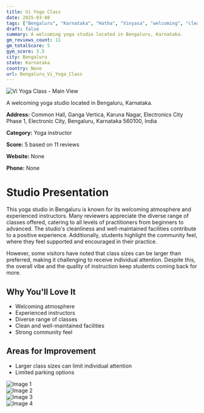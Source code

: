```yaml
---
title: Vi Yoga Class
date: 2025-03-08
tags: ["Bengaluru", "Karnataka", "Hatha", "Vinyasa", "welcoming", "clean", "Bengaluru"]  
draft: false
summary: A welcoming yoga studio located in Bengaluru, Karnataka.
gm_reviews_count: 11
gm_totalScore: 5
gym_score: 3.5
city: Bengaluru
state: Karnataka
country: None
url: Bengaluru_Vi_Yoga_Class
---
```


<div className="aspect-[16/9] relative my-8">
  <img 
    src="https://lh5.googleusercontent.com/p/AF1QipOEJUfcXK9KwCR1t7TmSge98KYx3P7y2itcQKam=w1920-h1080-k-no"
    alt="Vi Yoga Class - Main View"
    className="object-cover absolute inset-0 w-full h-full rounded-lg"
  />
</div>

A welcoming yoga studio located in Bengaluru, Karnataka.

**Address:** Common Hall, Ganga Vertica, Karuna Nagar, Electronics City Phase 1, Electronic City, Bengaluru, Karnataka 560100, India

**Category:** Yoga instructor

**Score:** 5 based on 11 reviews

**Website:** None

**Phone:** None

# Studio Presentation

This yoga studio in Bengaluru is known for its welcoming atmosphere and experienced instructors. Many reviewers appreciate the diverse range of classes offered, catering to all levels of practitioners from beginners to advanced. The studio's cleanliness and well-maintained facilities contribute to a positive experience. Additionally, students highlight the community feel, where they feel supported and encouraged in their practice.

However, some visitors have noted that class sizes can be larger than preferred, making it challenging to receive individual attention. Despite this, the overall vibe and the quality of instruction keep students coming back for more.

## Why You'll Love It

- Welcoming atmosphere
- Experienced instructors
- Diverse range of classes
- Clean and well-maintained facilities
- Strong community feel

## Areas for Improvement

- Larger class sizes can limit individual attention
- Limited parking options

<div className="grid grid-cols-1 xl:grid-cols-2 gap-4 my-8">
<div className="aspect-[4/3] relative"><img src="https://lh5.googleusercontent.com/p/AF1QipMy27_Tro6zI4T72t9C8_JVptRoC7_MvfCv039I=w1920-h1080-k-no" alt="Image 1" className="object-cover absolute inset-0 w-full h-full rounded-lg" /></div>
<div className="aspect-[4/3] relative"><img src="https://lh5.googleusercontent.com/p/AF1QipPZC-ZdRpMO3atblVMAOz5M7LvT4Vm7BZjpGPtr=w1920-h1080-k-no" alt="Image 2" className="object-cover absolute inset-0 w-full h-full rounded-lg" /></div>
<div className="aspect-[4/3] relative"><img src="https://lh5.googleusercontent.com/p/AF1QipMRu66aaHDI4v3-294zZaCNY_dRSnMAbSg9vpFp=w1920-h1080-k-no" alt="Image 3" className="object-cover absolute inset-0 w-full h-full rounded-lg" /></div>
<div className="aspect-[4/3] relative"><img src="https://lh5.googleusercontent.com/p/AF1QipNZrluFA0E1pbllFZNEV_NNAkm16zvAJWknfs6S=w1920-h1080-k-no" alt="Image 4" className="object-cover absolute inset-0 w-full h-full rounded-lg" /></div>
</div>